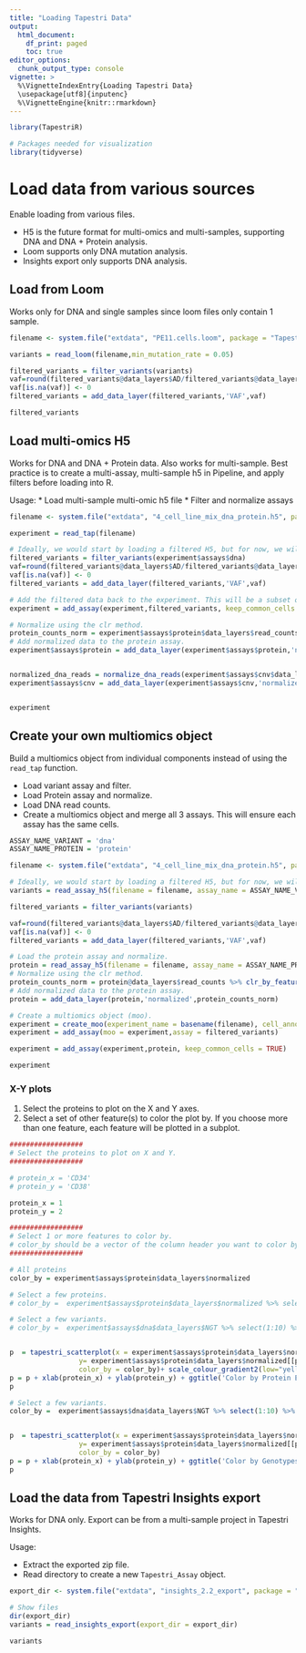 ```yaml
---
title: "Loading Tapestri Data"
output:
  html_document:
    df_print: paged
    toc: true
editor_options: 
  chunk_output_type: console
vignette: >
  %\VignetteIndexEntry{Loading Tapestri Data}
  \usepackage[utf8]{inputenc}
  %\VignetteEngine{knitr::rmarkdown}
---
```



```r

library(TapestriR)

# Packages needed for visualization 
library(tidyverse)

```

# Load data from various sources {.tabset}

Enable loading from various files. 

* H5 is the future format for multi-omics and multi-samples, supporting DNA and DNA + Protein analysis. 
* Loom supports only DNA mutation analysis.
* Insights export only supports DNA analysis.


## Load from Loom

Works only for DNA and single samples since loom files only contain 1 sample.  

```r

filename <- system.file("extdata", "PE11.cells.loom", package = "TapestriR")

variants = read_loom(filename,min_mutation_rate = 0.05)

filtered_variants = filter_variants(variants)
vaf=round(filtered_variants@data_layers$AD/filtered_variants@data_layers$DP, 3)
vaf[is.na(vaf)] <- 0
filtered_variants = add_data_layer(filtered_variants,'VAF',vaf)

filtered_variants
```

## Load multi-omics H5

Works for DNA and DNA + Protein data. Also works for multi-sample. Best practice is to create a multi-assay, multi-sample h5 in Pipeline, and apply filters before loading into R. 

Usage:
* Load multi-sample multi-omic h5 file
* Filter and normalize assays  


```r


filename <- system.file("extdata", "4_cell_line_mix_dna_protein.h5", package = "TapestriR")

experiment = read_tap(filename)

# Ideally, we would start by loading a filtered H5, but for now, we will load data with some basic filters.
filtered_variants = filter_variants(experiment$assays$dna)
vaf=round(filtered_variants@data_layers$AD/filtered_variants@data_layers$DP, 3)
vaf[is.na(vaf)] <- 0
filtered_variants = add_data_layer(filtered_variants,'VAF',vaf)

# Add the filtered data back to the experiment. This will be a subset of the rest of the assays to ensure that we have the same cells.
experiment = add_assay(experiment,filtered_variants, keep_common_cells = TRUE)

# Normalize using the clr method.
protein_counts_norm = experiment$assays$protein$data_layers$read_counts %>% clr_by_feature() %>% as_tibble(rownames = NA)
# Add normalized data to the protein assay.
experiment$assays$protein = add_data_layer(experiment$assays$protein,'normalized',protein_counts_norm)


normalized_dna_reads = normalize_dna_reads(experiment$assays$cnv$data_layers$read_counts)
experiment$assays$cnv = add_data_layer(experiment$assays$cnv,'normalized',normalized_dna_reads)


experiment
```

## Create your own multiomics object

Build a multiomics object from individual components instead of using the `read_tap` function. 

* Load variant assay and filter. 
* Load Protein assay and normalize.
* Load DNA read counts.
* Create a multiomics object and merge all 3 assays. This will ensure each assay has the same cells. 


```r
ASSAY_NAME_VARIANT = 'dna'
ASSAY_NAME_PROTEIN = 'protein'

filename <- system.file("extdata", "4_cell_line_mix_dna_protein.h5", package = "TapestriR")

# Ideally, we would start by loading a filtered H5, but for now, we will send a filtering list to the function to mimic it.
variants = read_assay_h5(filename = filename, assay_name = ASSAY_NAME_VARIANT, min_mutation_rate = 0.005)

filtered_variants = filter_variants(variants)

vaf=round(filtered_variants@data_layers$AD/filtered_variants@data_layers$DP, 3)
vaf[is.na(vaf)] <- 0
filtered_variants = add_data_layer(filtered_variants,'VAF',vaf)

# Load the protein assay and normalize.
protein = read_assay_h5(filename = filename, assay_name = ASSAY_NAME_PROTEIN)
# Normalize using the clr method.
protein_counts_norm = protein@data_layers$read_counts %>% clr_by_feature() %>% as_tibble(rownames = NA)
# Add normalized data to the protein assay.
protein = add_data_layer(protein,'normalized',protein_counts_norm)

# Create a multiomics object (moo).
experiment = create_moo(experiment_name = basename(filename), cell_annotations = filtered_variants@cell_annotations)
experiment = add_assay(moo = experiment,assay = filtered_variants)

experiment = add_assay(experiment,protein, keep_common_cells = TRUE)

experiment
```

### X-Y plots

1) Select the proteins to plot on the X and Y axes.
2) Select a set of other feature(s) to color the plot by. If you choose more than one feature, each feature will be plotted in a subplot.

```r


##################
# Select the proteins to plot on X and Y.
##################

# protein_x = 'CD34'
# protein_y = 'CD38'

protein_x = 1
protein_y = 2

##################
# Select 1 or more features to color by.
# color_by should be a vector of the column header you want to color by.
##################

# All proteins
color_by = experiment$assays$protein$data_layers$normalized

# Select a few proteins.
# color_by =  experiment$assays$protein$data_layers$normalized %>% select('CD110','CD117')

# Select a few variants.
# color_by =  experiment$assays$dna$data_layers$NGT %>% select(1:10) %>% mutate_all(as_factor) %>% mutate_all(recode_genotypes)


p  = tapestri_scatterplot(x = experiment$assays$protein$data_layers$normalized[[protein_x]], 
                 y= experiment$assays$protein$data_layers$normalized[[protein_y]], 
                 color_by = color_by)+ scale_colour_gradient2(low="yellow", mid='grey', high="darkred") 
p = p + xlab(protein_x) + ylab(protein_y) + ggtitle('Color by Protein Expression')
p

# Select a few variants.
color_by =  experiment$assays$dna$data_layers$NGT %>% select(1:10) %>% mutate_all(as_factor) %>% mutate_all(recode_genotypes)


p  = tapestri_scatterplot(x = experiment$assays$protein$data_layers$normalized[[protein_x]], 
                 y= experiment$assays$protein$data_layers$normalized[[protein_y]], 
                 color_by = color_by)
p = p + xlab(protein_x) + ylab(protein_y) + ggtitle('Color by Genotypes')
p

```


## Load the data from Tapestri Insights export

Works for DNA only. Export can be from a multi-sample project in Tapestri Insights. 

Usage:

* Extract the exported zip file.
* Read directory to create a new `Tapestri_Assay` object.

```r

export_dir <- system.file("extdata", "insights_2.2_export", package = "TapestriR")

# Show files
dir(export_dir)
variants = read_insights_export(export_dir = export_dir)

variants
```

